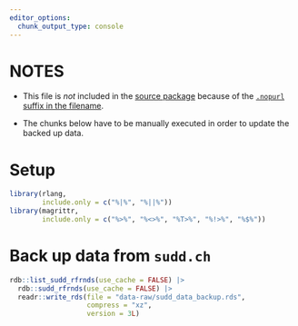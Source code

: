 ```yaml
---
editor_options:
  chunk_output_type: console
---
```


# NOTES

-   This file is *not* included in the [source package](https://r-pkgs.org/package-structure-state.html#source-package) because of the [`.nopurl` suffix in the
    filename](https://pkgpurl.rpkg.dev/reference/purl_rmd.html#-rmd-files-excluded-from-purling).

-   The chunks below have to be manually executed in order to update the backed up data.

# Setup

```r
library(rlang,
        include.only = c("%|%", "%||%"))
library(magrittr,
        include.only = c("%>%", "%<>%", "%T>%", "%!>%", "%$%"))
```

# Back up data from `sudd.ch`

```r
rdb::list_sudd_rfrnds(use_cache = FALSE) |>
  rdb::sudd_rfrnds(use_cache = FALSE) |>
  readr::write_rds(file = "data-raw/sudd_data_backup.rds",
                   compress = "xz",
                   version = 3L)
```
